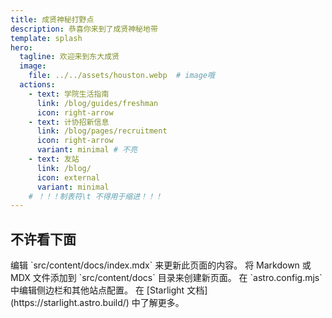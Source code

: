 ```yaml
---
title: 成贤神秘打野点
description: 恭喜你来到了成贤神秘地带
template: splash
hero:
  tagline: 欢迎来到东大成贤
  image:
    file: ../../assets/houston.webp  # image哦
  actions:
    - text: 学院生活指南
      link: /blog/guides/freshman
      icon: right-arrow
    - text: 计协招新信息
      link: /blog/pages/recruitment
      icon: right-arrow
      variant: minimal # 不亮
    - text: 友站 
      link: /blog/
      icon: external
      variant: minimal
	# ！！！制表符\t 不得用于缩进！！！ 
---
```



## 不许看下面

<CardGrid stagger>
  <Card title="更新内容" icon="pencil">
    编辑 `src/content/docs/index.mdx` 来更新此页面的内容。
  </Card>
  <Card title="添加新内容" icon="add-document">
    将 Markdown 或 MDX 文件添加到 `src/content/docs` 目录来创建新页面。
  </Card>
  <Card title="配置站点" icon="setting">
    在 `astro.config.mjs` 中编辑侧边栏和其他站点配置。
  </Card>
  <Card title="阅读文档" icon="open-book">
    在 [Starlight 文档](https://starlight.astro.build/) 中了解更多。
  </Card>
</CardGrid>
